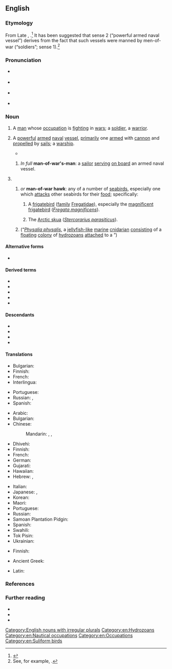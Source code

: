 {{also|man of war}}
==English==
{{was wotd|2022|October|7}}

===Etymology===
{{multiple images
|direction = vertical
|image1 = The Royal Sovereign a first rate man of war, carrying 100 Guns and 750 Men (PAG6958).jpg
|caption1 = Thomas Bastion and I. Cole, ''The'' Royal Sovereign'', a First Rate Man of War, Carrying 100 Guns and 750 Men'' (1715). According to the {{w|National Maritime Museum}} in [[Greenwich]], [[London]], U.K., this is a [[hand#Noun|hand]]-[[coloured#Adjective|coloured]] [[print#Noun|print]] [[depict]]ing the H.M.S. ''Royal George'', a man-of-war ''(sense 2)'' originally called the [[w:HMS Royal Charles (1673)|H.M.S. ''Royal Charles'']] when [[build#Verb|built]] in 1673.
|image3 = Magnificent Frigatebird (Fregata magnificens) female - Isla Contoy QR 2020.jpg
|caption3 = A [[magnificent frigatebird]] (''[[Fregata magnificens]]''), also called a man-of-war ''(sense 3.1.1)'', on {{w|Isla Contoy}}, [[Quintana Roo]], [[Mexico]].
|image4 = Arctic skua (Stercorarius parasiticus) on an ice floe, Svalbard.jpg
|caption4 = An [[Arctic skua]] (''[[Stercorarius parasiticus]]'') in [[Svalbard]], known as a man-of-war in the [[United States]] ''(sense 3.1.2)''.
|image5 = Portuguese Man-O-War (Physalia physalis).jpg
|caption5 = A man-of-war ''(sense 3.2)'', known more fully as a [[Portuguese man-of-war]] (''[[Physalia physalis]]'').
}}

From Late {{inh|en|enm|man of wer}}, {{m|enm|man of werre|t=fighting man, soldier}}.<ref>{{R:MED Online|subentry=man of [wer(re]|entry=wer(re|pos=n|id=MED52312}}</ref> It has been suggested that sense 2 (“powerful armed naval vessel”) derives from the fact that such vessels were manned by men-of-war (“soldiers”; sense 1).<ref>See, for example, {{cite-book|author=Eliezer Edwards|entry=Man-of-war|title=Words, Facts, and Phrases: A Dictionary of Curious, Quaint, & Out-of-the-way Matters|location=London|publisher={{w|Chatto & Windus}},{{nb...|Piccadilly}}|year=1882|page=351|pageurl=https://books.google.com/books?id=7DcCAAAAQAAJ&pg=PA351|oclc=174082463}}.</ref>

===Pronunciation===
* {{a|RP}} {{IPA|en|/ˌmænə(v)ˈwɔː/}}
* {{a|GA}} {{IPA|en|/ˌmænə(v)ˈwɔɹ/|/ˈmæn-/}}
* {{a|NZ}} {{IPA|en|/ˌmɛnɘ(v)ˈwoː/}}
* {{rhymes|en|ɔː(ɹ)}}

===Noun===
{{en-noun|head=[[man]]-[[of]]-[[war]]|men-of-war}}

# {{lb|en|military|archaic|except|humorous}} A [[man#Noun|man]] whose [[occupation]] is [[fight#Verb|fighting]] in [[war#Noun|wars]]; a [[soldier#Noun|soldier]], a [[warrior]].
# {{lb|en|military|watercraft|chiefly|historical}} A [[powerful]] [[armed#Adjective|armed]] [[naval]] [[vessel#Noun|vessel]], [[primarily]] one [[arm#Verb|armed]] with [[cannon#Noun|cannon]] and [[propel]]led by [[sail#Noun|sails]]; a [[warship]].
#: {{synonyms|en|warcraft|Thesaurus:warship}}
#* {{RQ:Landon Lady Anne Granard|volume=I|chapter=|page=229|passage=—no wonder that, although junior partner, and as modest as he was high-spirited, he trod his counting-house floor with a step vigorous and springy as the young captain of a '''man-of-war''', for he felt that he was an emancipated slave; nay, more, a British merchant.}}
## {{lb|en|obsolete|rare}} ''In full'' '''man-of-war's-man''': a [[sailor]] [[serve#Verb|serving]] [[on board]] an armed naval vessel.
# {{non-gloss definition|Senses relating to [[animal]]s.}}
## {{short for|en|{{vern|man-of-war bird}}|nodot=1}} ''or'' {{lb|en|obsolete}} '''man-of-war hawk''': any of a number of [[seabird]]s, especially one which [[attack#Verb|attacks]] other seabirds for their [[food]]; specifically:
### {{lb|en|archaic}} A [[frigatebird]] ([[family]] [[Fregatidae]]), especially the [[magnificent frigatebird]] (''[[Fregata magnificens]]'').
### {{lb|en|US}} The [[Arctic skua]] (''[[Stercorarius parasiticus]]'').
## {{short for|en|Portuguese man-of-war|nodot=1}} (“''[[Physalia physalis]]'', a [[jellyfish]][[-like]] [[marine#Adjective|marine]] [[cnidarian]] [[consist]]ing of a [[floating#Adjective|floating]] [[colony]] of [[hydrozoan]]s [[attach]]ed to a {{l|en|float|id=buoyant}}”)
##: {{synonyms|en|bluebottle}}

====Alternative forms====
* {{alter|en|man of war|man-o-war|man o' war|man-o'-war}}

====Derived terms====
* {{l|en|man-of-war bird}}
* {{l|en|man-of-war fish}}
* {{l|en|man-o'-war suit}}
* {{l|en|Pacific man-of-war}}
* {{l|en|Portuguese man-of-war}}

====Descendants====
* {{desc|cpe-spp|manua}}
* {{desc|tpi|manua}}
* {{desc|bor=1|dv|މަނަވަރު}}
* {{desc|bor=1|sw|manowari}}

====Translations====
{{trans-top-also|man fighting in a war|soldier|warrior}}
* Bulgarian: {{t+|bg|военен|m}}
* Finnish: {{t+|fi|sotamies}}
* French: {{t|fr|homme de guerre|m}}
* Interlingua: {{t|ia|homine de guerra}}
{{trans-mid}}
* Portuguese: {{t+|pt|guerreiro}}
* Russian: {{t+|ru|вое́нный|m}}, {{t+|ru|военнослу́жащий|m}}
* Spanish: {{t|es|hombre de guerra|m}}
{{trans-bottom}}

{{trans-top|powerful armed naval vessel}}
* Arabic: {{t|ar|سَفِينَة حَرْبِيَّة|f}}
* Bulgarian: {{t|bg|военен кораб|m}}
* Chinese:
*: Mandarin: {{t+|cmn|兵船|tr=bīngchuán}}, {{t+|cmn|軍艦}}, {{t+|cmn|军舰|tr=jūnjiàn}}
* Dhivehi: {{t|dv|މަނަވަރު}}
* Finnish: {{t+|fi|sotalaiva}}
* French: {{t|fr|navire de guerre|m}}
* German: {{t+|de|Kriegsschiff|n}}
* Gujarati: {{t|gu|મનવાર}}
* Hawaiian: {{t|haw|manuā}}
* Hebrew: {{t+|he|אֳנִיָּת קְרָב|f|tr=oniyat krav}}, {{t+|he|אֳנִיַּת מִלְחָמָה|f|tr=oniyat milkhamah}}
{{trans-mid}}
* Italian: {{t|it|nave da guerra|f}}
* Japanese: {{t+|ja|軍艦|tr=ぐんかん, gunkan}}, {{t+|ja|戦艦|tr=せんかん, senkan}}
* Korean: {{t+|ko|군함}}
* Maori: {{t|mi|manuao}}
* Portuguese: {{t|pt|[[navio]] [[de]] [[guerra]]|m}}
* Russian: {{t|ru|вое́нный кора́бль|m}}
* Samoan Plantation Pidgin: {{t|cpe-spp|manua}}
* Spanish: {{t+|es|buque de guerra|m}}
* Swahili: {{t+|sw|manowari}}
* Tok Pisin: {{t|tpi|manua}}
* Ukrainian: {{t|uk|військо́вий корабе́ль|m}}
{{trans-bottom}}

{{trans-top|any of a number of seabirds, especially one which attacks other seabirds for their food}}
* Finnish: {{t-needed|fi}}
{{trans-mid}}
{{trans-bottom}}

{{trans-see|frigatebird}}
{{trans-see|''Fregata magnificens''|magnificent frigatebird}}
{{trans-see|''Stercorarius parasiticus''|Arctic skua}}
{{trans-see|''Physalia physalis''|Portuguese man-of-war}}

{{checktrans-top}}
* Ancient Greek: {{t-check|grc|ἀνὴρ πολεμιστής|m}}
{{trans-mid}}
* Latin: {{t-check|la|vir bellator|m}}
{{trans-bottom}}

===References===
<references/>

===Further reading===
* {{pedia}}
* {{R:OED Online|pos=n|id=113614|date=March 2022}}
* {{R:Lexico|pos=n}}

[[Category:English nouns with irregular plurals]]
[[Category:en:Hydrozoans]]
[[Category:en:Nautical occupations]]
[[Category:en:Occupations]]
[[Category:en:Suliform birds]]